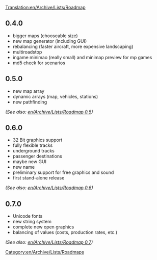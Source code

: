 [[Translation:en/Archive/Lists/Roadmap]]
[[Category:en/Archive/Lists/Roadmaps]]

==0.4.0==
*bigger maps (chooseable size)
*new map generator (including GUI)
*rebalancing (faster aircraft, more expensive landscaping)
*multiroadstop
*ingame minimao (really small) and minimap preview for mp games
*md5 check for scenarios

==0.5.0==
*new map array
*dynamic arrays (map, vehicles, stations) 
*new pathfinding
''(See also: [[en/Archive/Lists/Roadmap 0.5]])''

==0.6.0==
*32 Bit graphics support
*fully flexible tracks
*underground tracks
*passenger destinations
*maybe new GUI
*new name
*preliminary support for free graphics and sound
*first stand-alone release
''(See also: [[en/Archive/Lists/Roadmap 0.6]])''

==0.7.0==
*Unicode fonts
*new string system
*complete new open graphics
*balancing of values (costs, production rates, etc.)
''(See also: [[en/Archive/Lists/Roadmap 0.7]])''